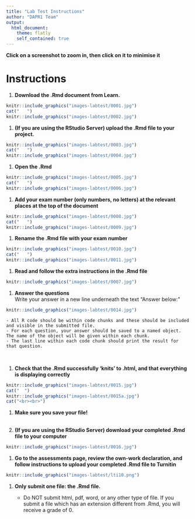 ```yaml
---
title: "Lab Test Instructions"
author: "DAPR1 Team"
output:
  html_document:
    theme: flatly
    self_contained: true
---
```


**Click on a screenshot to zoom in, then click on it to minimise it**



# Instructions

1. **Download the .Rmd document from Learn.**  
```r
knitr::include_graphics("images-labtest/0001.jpg")
cat("   ")
knitr::include_graphics("images-labtest/0002.jpg")
```

1. **(If you are using the RStudio Server) upload the .Rmd file to your project.**  
```r
knitr::include_graphics("images-labtest/0003.jpg") 
cat("   ")
knitr::include_graphics("images-labtest/0004.jpg")
```

1. **Open the .Rmd**  
```r
knitr::include_graphics("images-labtest/0005.jpg") 
cat("   ")
knitr::include_graphics("images-labtest/0006.jpg")
```

1. **Add your exam number (only numbers, no letters) at the relevant places at the top of the document**  
```r
knitr::include_graphics("images-labtest/0008.jpg") 
cat("   ")
knitr::include_graphics("images-labtest/0009.jpg")
```

1. **Rename the .Rmd file with your exam number**  
```r
knitr::include_graphics("images-labtest/0010.jpg") 
cat("   ")
knitr::include_graphics("images-labtest/0011.jpg")
```

1. **Read and follow the extra instructions in the .Rmd file**  
```r
knitr::include_graphics("images-labtest/0007.jpg")
```

1. **Answer the questions**<br>Write your answer in a new line underneath the text "Answer below:"  
```r
knitr::include_graphics("images-labtest/0014.jpg")
```

    - All R code should be within code chunks and these should be included and visible in the submitted file. 
    - For each question, your answer should be saved to a named object. The name of the object will be given within each chunk.
    - The last line within each code chunk should print the result for that question.  
  <br>

1. **Check that the .Rmd successfully 'knits' to .html, and that everything is displaying correctly**  
```r
knitr::include_graphics("images-labtest/0015.jpg")
cat("  ")
knitr::include_graphics("images-labtest/0015a.jpg")
cat("<br><br>")
```


1. **Make sure you save your file!**  <br><br>



1. **(If you are using the RStudio Server) download your completed .Rmd file to your computer**  
```r
knitr::include_graphics("images-labtest/0016.jpg")
```
  
1. **Go to the assessments page, review the own-work declaration, and follow instructions to upload your completed .Rmd file to Turnitin**   
```r
knitr::include_graphics("images-labtest/lti10.png")
```


1. **Only submit one file: the .Rmd file.**  
    
    - Do NOT submit html, pdf, word, or any other type of file. If you submit a file which has an extension different from .Rmd, you will receive a grade of 0.

<!-- 1. **If present, run the code-chunk that loads the data without editing it.**   -->
<!-- ```{r results="asis",echo=FALSE, out.width="20%"} -->
<!-- knitr::include_graphics("images-labtest/0012.jpg") -->
<!-- ``` -->


<script src="https://ajax.googleapis.com/ajax/libs/jquery/3.1.1/jquery.min.js"></script>
  
  <style>
  .zoomDiv {
    opacity: 0;
    position:fixed;
    top: 50%;
    left: 50%;
    z-index: 50;
    transform: translate(-50%, -50%);
    box-shadow: 0px 0px 50px #888888;
    max-height:100%; 
    overflow: scroll;
  }

.zoomImg {
  width: 100%;
}
</style>
  
  
  <script type="text/javascript">
  $(document).ready(function() {
    $('body').prepend("<div class=\"zoomDiv\"><img src=\"\" class=\"zoomImg\"></div>");
    // onClick function for all plots (img's)
    $('img:not(.zoomImg)').click(function() {
      $('.zoomImg').attr('src', $(this).attr('src'));
      $('.zoomDiv').css({opacity: '1', width: '60%'});
    });
    // onClick function for zoomImg
    $('img.zoomImg').click(function() {
      $('.zoomDiv').css({opacity: '0', width: '0%'});
    });
  });
</script>




